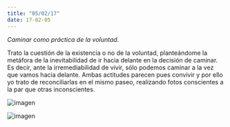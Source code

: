 ```yaml
---
title: "05/02/17"
date: 17-02-05
---
```


_Caminar como práctica de la voluntad._

Trato la cuestión de la existencia o no de la voluntad, planteándome la metáfora de la inevitabilidad de ir hacia delante en la decisión de caminar. Es decir, ante la irremediabilidad de vivir, sólo podemos caminar a la vez que vamos hacia delante. Ambas actitudes parecen pues convivir y por ello yo trato de reconciliarlas en el mismo paseo, realizando fotos conscientes a la par que otras inconscientes.

![imagen](./imagenes/varios-30.jpg)

![imagen](./imagenes/varios-31.jpg)

